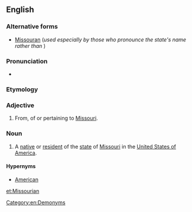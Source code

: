 ==English==

===Alternative forms===
* [[Missouran]] (''used especially by those who pronounce the state's name {{IPAchar|/məˈzɝə/}} rather than {{IPAchar|/mɨˈzɝi/}}'')

===Pronunciation===
* {{IPA|/mɪˈzʊɹiən/|lang=en}}

===Etymology===
{{suffix|Missouri|an|lang=en}}

===Adjective===
{{en-adj}}

# From, of or pertaining to [[Missouri]].

===Noun===
{{en-noun}}

# {{label|en|US}} A [[native]] or [[resident]] of the [[state]] of [[Missouri]] in the [[United States of America]].

====Hypernyms====
* [[American]]

[[Category:en:Demonyms]]

[[et:Missourian]]